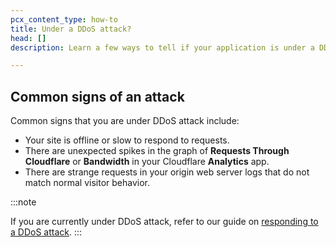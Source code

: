 ```yaml
---
pcx_content_type: how-to
title: Under a DDoS attack?
head: []
description: Learn a few ways to tell if your application is under a DDoS attack.

---
```



<Render file="ddos-definition-and-diagram" product="learning-paths" />

## Common signs of an attack

Common signs that you are under DDoS attack include:

* Your site is offline or slow to respond to requests.
* There are unexpected spikes in the graph of **Requests Through Cloudflare** or **Bandwidth** in your Cloudflare **Analytics** app.
* There are strange requests in your origin web server logs that do not match normal visitor behavior.

:::note

If you are currently under DDoS attack, refer to our guide on [responding to a DDoS attack](/ddos-protection/best-practices/respond-to-ddos-attacks/).
:::

